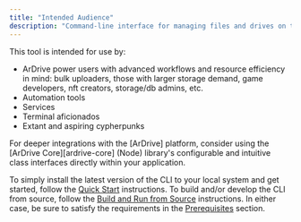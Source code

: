 ```yaml
---
title: "Intended Audience"
description: "Command-line interface for managing files and drives on the Ardrive platform"
---
```


This tool is intended for use by:

<ul>
<li>ArDrive power users with advanced workflows and resource efficiency in mind: bulk uploaders, those with larger storage demand, game developers, nft creators, storage/db admins, etc.</li>
<li>Automation tools</li>
<li>Services</li>
<li>Terminal aficionados</li>
<li>Extant and aspiring cypherpunks</li>
</ul>

For deeper integrations with the [ArDrive] platform, consider using the [ArDrive Core][ardrive-core] (Node) library's configurable and intuitive class interfaces directly within your application.


To simply install the latest version of the CLI to your local system and get started, follow the [Quick Start](#quick-start) instructions. To build and/or develop the CLI from source, follow the [Build and Run from Source](#build-from-source) instructions. In either case, be sure to satisfy the requirements in the [Prerequisites](#prerequisites) section.